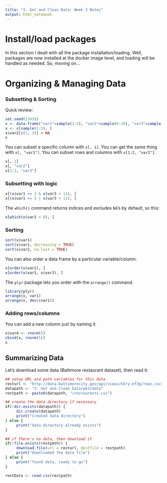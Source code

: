 ```yaml
---
title: "3. Get and Clean Data: Week 3 Notes"
output: html_notebook
---
```


# Install/load packages
In this section I dealt with all the package installation/loading. Well, packages are now installed at the docker image level, and loading will be handled as needed. So, moving on...

# Organizing & Managing Data

### Subsetting & Sorting
Quick review:

```r
set.seed(13435)
x <- data.frame("var1"=sample(1:5), "var2"=sample(6:10), "var3"=sample(11:15))
x <- x[sample(1:5), ]
x$var2[c(1, 3)] = NA
x
```

You can subset a specific column with `x[, 1]`. You can get the same thing with `x[, "var1"]`. You can subset rows and columns with `x[1:2, "var2"]`.

```r
x[, 1]
x[, "var2"]
x[1:2, "var3"]
```

### Subsetting with logic
``` r
x[(x$var1 <= 3 & x$var3 > 11), ]
x[(x$var1 <= 3 | x$var3 > 11), ]
```

The `which()` command returns indices and excludes `NA`'s by default, so this:
```r
x[which(x$var2 > 8), ]
```

### Sorting

```r
sort(x$var1)
sort(x$var1, decreasing = TRUE)
sort(x$var2, na.last = TRUE)
```

You can also order a data frame by a particular variable/column.

```r
x[order(x$var1), ]
x[order(x$var1, x$var3), ]
```

The `plyr` package lets you order with the `arrange()` command.

```r
library(plyr)
arrange(x, var1)
arrange(x, desc(var1))
```

### Adding rows/columns
You can add a new column just by naming it.

```r
x$var4 <- rnorm(5)
cbind(x, rnorm(5))
x
```

## Summarizing Data
Let's download some data (Baltimore restaurant dataset), then read it:

```r
## setup URL and path variables for this data
resturl <- "http://data.baltimorecity.gov/api/views/k5ry-ef3g/rows.csv?accessType=DOWNLOAD"
datapath <- "3. Get and Clean Data/wk3/data"
restpath <- paste0(datapath, "/restaurants.csv")

## create the data directory if necessary
if(!dir.exists(datapath)) {
     dir.create(datapath)
     print("Created data directory")
} else {
     print("data directory already exists")
}

## if there's no data, then download it
if(!file.exists(restpath)) {
     download.file(url = resturl, destfile = restpath)
     print("downloaded the data file")
} else {
     print("found data, ready to go")
}

restData <- read.csv(restpath)
```


